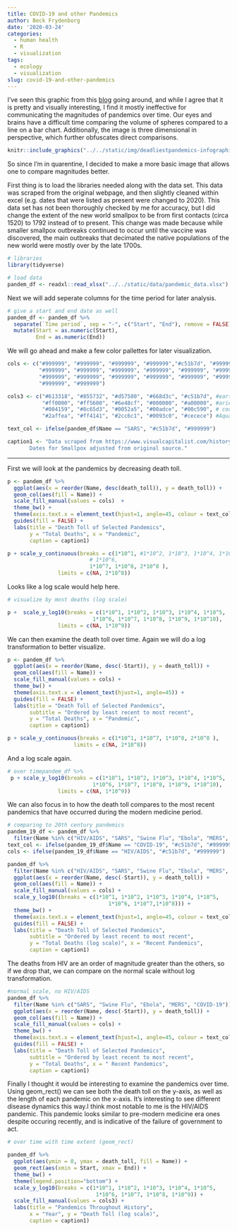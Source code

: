 ```yaml
---
title: COVID-19 and other Pandemics
author: Beck Frydenborg
date: '2020-03-24'
categories:
  - human health
  - R
  - visualization
tags:
  - ecology
  - visualization
slug: covid-19-and-other-pandemics
---
```


I've seen this graphic from this [blog](https://www.visualcapitalist.com/history-of-pandemics-deadliest/) going around, and while I agree that it is pretty and visually interesting, I find it mostly ineffective for communicating the magnitudes of pandemics over time. Our eyes and brains have a difficult time comparing the volume of spheres compared to a line on a bar chart. Additionally, the image is three dimensional in perspective, which further obfuscates direct comparisons.

```r
knitr::include_graphics("../../static/img/deadliestpandemics-infographic-15.jpg")
```

So since I'm in quarentine, I decided to make a more basic image that allows one to compare magnitudes better.

First thing is to load the libraries needed along with the data set. This data was scraped from the original webpage, and then slightly cleaned within excel (e.g. dates that were listed as present were changed to 2020). This data set has not been thoroughly checked by me for accuracy, but I did change the extent of the new world smallpox to be from first contacts (circa 1520) to 1792 instead of to present. This change was made because while smaller smallpox outbreaks continued to occur until the vaccine was discovered, the main outbreaks that decimated the native populations of the new world were mostly over by the late 1700s.

```r
# libraries
library(tidyverse)

# load data
pandem_df <- readxl::read_xlsx("../../static/data/pandemic_data.xlsx")
```

Next we will add seperate columns for the time period for later analysis.

```r
# give a start and end date as well
pandem_df <- pandem_df %>%
  separate(`Time period`, sep = "-", c("Start", "End"), remove = FALSE) %>%
  mutate(Start = as.numeric(Start),
         End = as.numeric(End))

```

We will go ahead and make a few color pallettes for later visualization.

```r
cols <- c("#999999", "#999999", "#999999", "#999999","#c51b7d", "#999999",
          "#999999", "#999999", "#999999", "#999999", "#999999", "#999999",
          "#999999", "#999999", "#999999", "#999999", "#999999", "#999999",
          "#999999", "#999999")

cols3 <- c("#613318", "#855732", "#d57500", "#668d3c", "#c51b7d", #earth tones
           "#ff0000", "#ff5600", "#6e48cf", "#000000", "#a00000", #aries mckennab 
           "#004159", "#8c65d3", "#0052a5", "#00adce", "#00c590", # cool blue and green
           "#2affea", "#ff4141", "#2cc6c1", "#0093c0", "#cecece") #Aquarius mckennab

text_col <- ifelse(pandem_df$Name == "SARS", "#c51b7d", "#999999")

caption1 <- "Data scraped from https://www.visualcapitalist.com/history-of-pandemics-deadliest/.
       Dates for Smallpox adjusted from original source."
```

***

First we will look at the pandemics by decreasing death toll. 

```r
p <- pandem_df %>%
  ggplot(aes(x = reorder(Name, desc(death_toll)), y = death_toll)) +
  geom_col(aes(fill = Name)) +
  scale_fill_manual(values = cols)  +
  theme_bw() +
  theme(axis.text.x = element_text(hjust=1, angle=45, colour = text_col)) +
  guides(fill = FALSE) +
  labs(title = "Death Toll of Selected Pandemics",
       y = "Total Deaths", x = "Pandemic",
       caption = caption1)

p + scale_y_continuous(breaks = c(1*10^1, #1*10^2, 1*10^3, 1*10^4, 1*10^5,
                          # 1*10^6, 
                          1*10^7, 1*10^8, 2*10^8 ),
                limits = c(NA, 2*10^8))

```

Looks like a log scale would help here.

```r
# visualize by most deaths (log scale)

p +  scale_y_log10(breaks = c(1*10^1, 1*10^2, 1*10^3, 1*10^4, 1*10^5,
                           1*10^6, 1*10^7, 1*10^8, 1*10^9, 1*10^10),
                limits = c(NA, 1*10^9)) 

```

We can then examine the death toll over time. Again we will do a log transformation to better visualize.

```r
p <- pandem_df %>%
  ggplot(aes(x = reorder(Name, desc(-Start)), y = death_toll)) +
  geom_col(aes(fill = Name)) +
  scale_fill_manual(values = cols) + 
  theme_bw() +
  theme(axis.text.x = element_text(hjust=1, angle=45)) +
  guides(fill = FALSE) +
  labs(title = "Death Toll of Selected Pandemics",
       subtitle = "Ordered by least recent to most recent",
       y = "Total Deaths", x = "Pandemic",
       caption = caption1) 

p + scale_y_continuous(breaks = c(1*10^1, 1*10^7, 1*10^8, 2*10^8 ),
                     limits = c(NA, 2*10^8))
```

And a log scale again.

```r
# over timepandem_df %>%
 p + scale_y_log10(breaks = c(1*10^1, 1*10^2, 1*10^3, 1*10^4, 1*10^5,
                           1*10^6, 1*10^7, 1*10^8, 1*10^9, 1*10^10),
                limits = c(NA, 1*10^9))

```

We can also focus in to how the death toll compares to the most recent pandemics that have occurred during the modern medicine period.

```r
# comparing to 20th century pandemics
pandem_19_df <- pandem_df %>%
  filter(Name %in% c("HIV/AIDS", "SARS", "Swine Flu", "Ebola", "MERS", "COVID-19"))
text_col <- ifelse(pandem_19_df$Name == "COVID-19", "#c51b7d", "#999999")
cols <- ifelse(pandem_19_df$Name == "HIV/AIDS", "#c51b7d", "#999999")

pandem_df %>%
  filter(Name %in% c("HIV/AIDS", "SARS", "Swine Flu", "Ebola", "MERS", "COVID-19")) %>%
  ggplot(aes(x = reorder(Name, desc(-Start)), y = death_toll)) +
  geom_col(aes(fill = Name)) +
  scale_fill_manual(values = cols) + 
  scale_y_log10((breaks = c(1*10^1, 1*10^2, 1*10^3, 1*10^4, 1*10^5,
                                1*10^6, 1*10^7,1*10^8))) +
  theme_bw() +
  theme(axis.text.x = element_text(hjust=1, angle=45, colour = text_col)) +
  guides(fill = FALSE) +
  labs(title = "Death Toll of Selected Pandemics",
       subtitle = "Ordered by least recent to most recent",
       y = "Total Deaths (log scale)", x = "Recent Pandemics",
       caption = caption1) 
```

The deaths from HIV are an order of magnitude greater than the others, so if we drop that, we can compare on the normal scale without log transformation.

```r
#normal scale, no HIV/AIDS
pandem_df %>%
  filter(Name %in% c("SARS", "Swine Flu", "Ebola", "MERS", "COVID-19")) %>%
  ggplot(aes(x = reorder(Name, desc(-Start)), y = death_toll)) +
  geom_col(aes(fill = Name)) +
  scale_fill_manual(values = cols) + 
  theme_bw() +
  theme(axis.text.x = element_text(hjust=1, angle=45, colour = text_col)) +
  guides(fill = FALSE) +
  labs(title = "Death Toll of Selected Pandemics",
       subtitle = "Ordered by least recent to most recent",
       y = "Total Deaths", x = " Recent Pandemics",
       caption = caption1) 
```

Finally I thought it would be interesting to examine the pandemics over time. Using  geom_rect() we can see both the death toll on the y-axis, as well as the length of each pandemic on the x-axis. It's interesting to see different disease dynamics this way.I think most notable to me is the HIV/AIDS pandemic. This pandemic looks similar to pre-modern medicine era ones despite occuring recently, and is indicative of the failure of government to act.

```r
# over time with time extent (geom_rect)

pandem_df %>%
  ggplot(aes(ymin = 0, ymax = death_toll, fill = Name)) +
  geom_rect(aes(xmin = Start, xmax = End)) +
  theme_bw() +
  theme(legend.position="bottom") +
  scale_y_log10(breaks = c(1*10^1, 1*10^2, 1*10^3, 1*10^4, 1*10^5,
                            1*10^6, 1*10^7, 1*10^8, 1*10^9)) +
  scale_fill_manual(values = cols3) +
  labs(title = "Pandemics Throughout History",
       x = "Year", y = "Death Toll (log scale)",
       caption = caption1)

```

